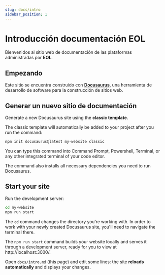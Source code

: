 ```yaml
---
slug: docs/intro
sidebar_position: 1
---
```


# Introducción documentación EOL

Bienvenidos al sitio web de documentación de las plataformas administradas por **EOL**.

## Empezando

Este sitio se encuentra construido con **[Docusaurus](https://docusaurus.new)**, una herramienta de desarrollo de software para la construcción de sitios web.


<!-- ### What you'll need

- [Node.js](https://nodejs.org/en/download/) version 14 or above:
  - When installing Node.js, you are recommended to check all checkboxes related to dependencies. -->

## Generar un nuevo sitio de documentación

Generate a new Docusaurus site using the **classic template**.

The classic template will automatically be added to your project after you run the command:

```bash
npm init docusaurus@latest my-website classic
```

You can type this command into Command Prompt, Powershell, Terminal, or any other integrated terminal of your code editor.

The command also installs all necessary dependencies you need to run Docusaurus.

## Start your site

Run the development server:

```bash
cd my-website
npm run start
```

The `cd` command changes the directory you're working with. In order to work with your newly created Docusaurus site, you'll need to navigate the terminal there.

The `npm run start` command builds your website locally and serves it through a development server, ready for you to view at http://localhost:3000/.

Open `docs/intro.md` (this page) and edit some lines: the site **reloads automatically** and displays your changes.
